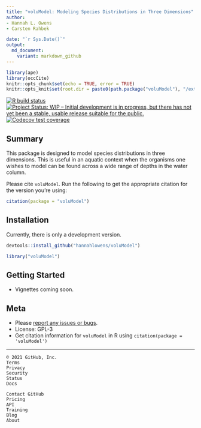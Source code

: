 ```yaml
---
title: "voluModel: Modeling Species Distributions in Three Dimensions"
author:
- Hannah L. Owens
- Carsten Rahbek

date: "`r Sys.Date()`"
output:
  md_document:
    variant: markdown_github
---
```


```r
library(ape)
library(occCite)
knitr::opts_chunk$set(echo = TRUE, error = TRUE)
knitr::opts_knit$set(root.dir = paste0(path.package("voluModel"), "/extdata/"))
```

<!-- badges: start -->
[![R build status](https://github.com/hannahlowens/voluMod/workflows/R-CMD-check/badge.svg)](https://github.com/hannahlowens/voluModel/actions)
[![Project Status: WIP – Initial development is in progress, but there has not yet been a stable, usable release suitable for the public.](https://www.repostatus.org/badges/latest/wip.svg)](https://www.repostatus.org/#wip)
[![Codecov test coverage](https://codecov.io/gh/hannahlowens/voluModel/branch/main/graph/badge.svg)](https://codecov.io/gh/hannahlowens/voluModel?branch=main)

<!-- badges: end -->

## Summary

This package is designed to model species distributions in three dimensions. This is useful in an aquatic context when the organisms one wishes to model can be found across a wide range of depths in the water column.

Please cite `voluModel`. Run the following to get the appropriate citation for the version you're using:

```r
citation(package = "voluModel")
```

## Installation

Currently, there is only a development version.

```r
devtools::install_github("hannahlowens/voluModel")
```

```r
library("voluModel")
```

## Getting Started

* Vignettes coming soon.

## Meta

* Please [report any issues or bugs](https://github.com/hannahlowens/voluModel/issues).
* License: GPL-3
* Get citation information for `voluModel` in R using `citation(package = 'voluModel')`

- - -

    © 2021 GitHub, Inc.
    Terms
    Privacy
    Security
    Status
    Docs

    Contact GitHub
    Pricing
    API
    Training
    Blog
    About

